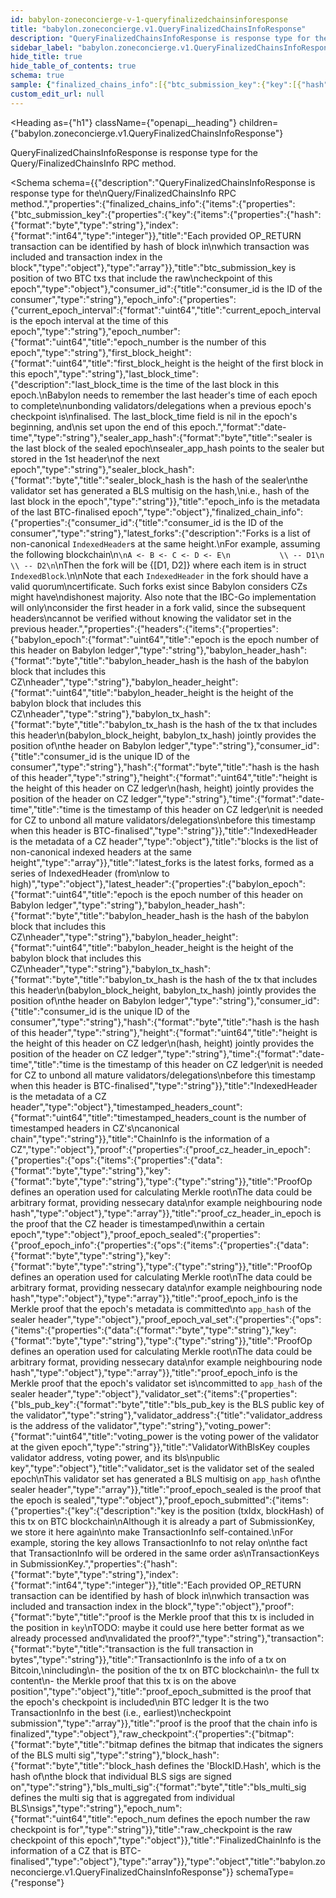 ```yaml
---
id: babylon-zoneconcierge-v-1-queryfinalizedchainsinforesponse
title: "babylon.zoneconcierge.v1.QueryFinalizedChainsInfoResponse"
description: "QueryFinalizedChainsInfoResponse is response type for the"
sidebar_label: "babylon.zoneconcierge.v1.QueryFinalizedChainsInfoResponse"
hide_title: true
hide_table_of_contents: true
schema: true
sample: {"finalized_chains_info":[{"btc_submission_key":{"key":[{"hash":"string","index":0}]},"consumer_id":"string","epoch_info":{"current_epoch_interval":"string","epoch_number":"string","first_block_height":"string","last_block_time":"2024-07-29T15:51:28.071Z","sealer_app_hash":"string","sealer_block_hash":"string"},"finalized_chain_info":{"consumer_id":"string","latest_forks":{"headers":[{"babylon_epoch":"string","babylon_header_hash":"string","babylon_header_height":"string","babylon_tx_hash":"string","consumer_id":"string","hash":"string","height":"string","time":"2024-07-29T15:51:28.071Z"}]},"latest_header":{"babylon_epoch":"string","babylon_header_hash":"string","babylon_header_height":"string","babylon_tx_hash":"string","consumer_id":"string","hash":"string","height":"string","time":"2024-07-29T15:51:28.071Z"},"timestamped_headers_count":"string"},"proof":{"proof_cz_header_in_epoch":{"ops":[{"data":"string","key":"string","type":"string"}]},"proof_epoch_sealed":{"proof_epoch_info":{"ops":[{"data":"string","key":"string","type":"string"}]},"proof_epoch_val_set":{"ops":[{"data":"string","key":"string","type":"string"}]},"validator_set":[{"bls_pub_key":"string","validator_address":"string","voting_power":"string"}]},"proof_epoch_submitted":[{"key":{"hash":"string","index":0},"proof":"string","transaction":"string"}]},"raw_checkpoint":{"bitmap":"string","block_hash":"string","bls_multi_sig":"string","epoch_num":"string"}}]}
custom_edit_url: null
---
```



<Heading
  as={"h1"}
  className={"openapi__heading"}
  children={"babylon.zoneconcierge.v1.QueryFinalizedChainsInfoResponse"}
>
</Heading>



QueryFinalizedChainsInfoResponse is response type for the
Query/FinalizedChainsInfo RPC method.

<Schema
  schema={{"description":"QueryFinalizedChainsInfoResponse is response type for the\nQuery/FinalizedChainsInfo RPC method.","properties":{"finalized_chains_info":{"items":{"properties":{"btc_submission_key":{"properties":{"key":{"items":{"properties":{"hash":{"format":"byte","type":"string"},"index":{"format":"int64","type":"integer"}},"title":"Each provided OP_RETURN transaction can be identified by hash of block in\nwhich transaction was included and transaction index in the block","type":"object"},"type":"array"}},"title":"btc_submission_key is position of two BTC txs that include the raw\ncheckpoint of this epoch","type":"object"},"consumer_id":{"title":"consumer_id is the ID of the consumer","type":"string"},"epoch_info":{"properties":{"current_epoch_interval":{"format":"uint64","title":"current_epoch_interval is the epoch interval at the time of this epoch","type":"string"},"epoch_number":{"format":"uint64","title":"epoch_number is the number of this epoch","type":"string"},"first_block_height":{"format":"uint64","title":"first_block_height is the height of the first block in this epoch","type":"string"},"last_block_time":{"description":"last_block_time is the time of the last block in this epoch.\nBabylon needs to remember the last header's time of each epoch to complete\nunbonding validators/delegations when a previous epoch's checkpoint is\nfinalised. The last_block_time field is nil in the epoch's beginning, and\nis set upon the end of this epoch.","format":"date-time","type":"string"},"sealer_app_hash":{"format":"byte","title":"sealer is the last block of the sealed epoch\nsealer_app_hash points to the sealer but stored in the 1st header\nof the next epoch","type":"string"},"sealer_block_hash":{"format":"byte","title":"sealer_block_hash is the hash of the sealer\nthe validator set has generated a BLS multisig on the hash,\ni.e., hash of the last block in the epoch","type":"string"}},"title":"epoch_info is the metadata of the last BTC-finalised epoch","type":"object"},"finalized_chain_info":{"properties":{"consumer_id":{"title":"consumer_id is the ID of the consumer","type":"string"},"latest_forks":{"description":"Forks is a list of non-canonical `IndexedHeader`s at the same height.\nFor example, assuming the following blockchain\n```\nA <- B <- C <- D <- E\n           \\ -- D1\n           \\ -- D2\n```\nThen the fork will be {[D1, D2]} where each item is in struct `IndexedBlock`.\n\nNote that each `IndexedHeader` in the fork should have a valid quorum\ncertificate. Such forks exist since Babylon considers CZs might have\ndishonest majority. Also note that the IBC-Go implementation will only\nconsider the first header in a fork valid, since the subsequent headers\ncannot be verified without knowing the validator set in the previous header.","properties":{"headers":{"items":{"properties":{"babylon_epoch":{"format":"uint64","title":"epoch is the epoch number of this header on Babylon ledger","type":"string"},"babylon_header_hash":{"format":"byte","title":"babylon_header_hash is the hash of the babylon block that includes this CZ\nheader","type":"string"},"babylon_header_height":{"format":"uint64","title":"babylon_header_height is the height of the babylon block that includes this CZ\nheader","type":"string"},"babylon_tx_hash":{"format":"byte","title":"babylon_tx_hash is the hash of the tx that includes this header\n(babylon_block_height, babylon_tx_hash) jointly provides the position of\nthe header on Babylon ledger","type":"string"},"consumer_id":{"title":"consumer_id is the unique ID of the consumer","type":"string"},"hash":{"format":"byte","title":"hash is the hash of this header","type":"string"},"height":{"format":"uint64","title":"height is the height of this header on CZ ledger\n(hash, height) jointly provides the position of the header on CZ ledger","type":"string"},"time":{"format":"date-time","title":"time is the timestamp of this header on CZ ledger\nit is needed for CZ to unbond all mature validators/delegations\nbefore this timestamp when this header is BTC-finalised","type":"string"}},"title":"IndexedHeader is the metadata of a CZ header","type":"object"},"title":"blocks is the list of non-canonical indexed headers at the same height","type":"array"}},"title":"latest_forks is the latest forks, formed as a series of IndexedHeader (from\nlow to high)","type":"object"},"latest_header":{"properties":{"babylon_epoch":{"format":"uint64","title":"epoch is the epoch number of this header on Babylon ledger","type":"string"},"babylon_header_hash":{"format":"byte","title":"babylon_header_hash is the hash of the babylon block that includes this CZ\nheader","type":"string"},"babylon_header_height":{"format":"uint64","title":"babylon_header_height is the height of the babylon block that includes this CZ\nheader","type":"string"},"babylon_tx_hash":{"format":"byte","title":"babylon_tx_hash is the hash of the tx that includes this header\n(babylon_block_height, babylon_tx_hash) jointly provides the position of\nthe header on Babylon ledger","type":"string"},"consumer_id":{"title":"consumer_id is the unique ID of the consumer","type":"string"},"hash":{"format":"byte","title":"hash is the hash of this header","type":"string"},"height":{"format":"uint64","title":"height is the height of this header on CZ ledger\n(hash, height) jointly provides the position of the header on CZ ledger","type":"string"},"time":{"format":"date-time","title":"time is the timestamp of this header on CZ ledger\nit is needed for CZ to unbond all mature validators/delegations\nbefore this timestamp when this header is BTC-finalised","type":"string"}},"title":"IndexedHeader is the metadata of a CZ header","type":"object"},"timestamped_headers_count":{"format":"uint64","title":"timestamped_headers_count is the number of timestamped headers in CZ's\ncanonical chain","type":"string"}},"title":"ChainInfo is the information of a CZ","type":"object"},"proof":{"properties":{"proof_cz_header_in_epoch":{"properties":{"ops":{"items":{"properties":{"data":{"format":"byte","type":"string"},"key":{"format":"byte","type":"string"},"type":{"type":"string"}},"title":"ProofOp defines an operation used for calculating Merkle root\nThe data could be arbitrary format, providing nessecary data\nfor example neighbouring node hash","type":"object"},"type":"array"}},"title":"proof_cz_header_in_epoch is the proof that the CZ header is timestamped\nwithin a certain epoch","type":"object"},"proof_epoch_sealed":{"properties":{"proof_epoch_info":{"properties":{"ops":{"items":{"properties":{"data":{"format":"byte","type":"string"},"key":{"format":"byte","type":"string"},"type":{"type":"string"}},"title":"ProofOp defines an operation used for calculating Merkle root\nThe data could be arbitrary format, providing nessecary data\nfor example neighbouring node hash","type":"object"},"type":"array"}},"title":"proof_epoch_info is the Merkle proof that the epoch's metadata is committed\nto `app_hash` of the sealer header","type":"object"},"proof_epoch_val_set":{"properties":{"ops":{"items":{"properties":{"data":{"format":"byte","type":"string"},"key":{"format":"byte","type":"string"},"type":{"type":"string"}},"title":"ProofOp defines an operation used for calculating Merkle root\nThe data could be arbitrary format, providing nessecary data\nfor example neighbouring node hash","type":"object"},"type":"array"}},"title":"proof_epoch_info is the Merkle proof that the epoch's validator set is\ncommitted to `app_hash` of the sealer header","type":"object"},"validator_set":{"items":{"properties":{"bls_pub_key":{"format":"byte","title":"bls_pub_key is the BLS public key of the validator","type":"string"},"validator_address":{"title":"validator_address is the address of the validator","type":"string"},"voting_power":{"format":"uint64","title":"voting_power is the voting power of the validator at the given epoch","type":"string"}},"title":"ValidatorWithBlsKey couples validator address, voting power, and its bls\npublic key","type":"object"},"title":"validator_set is the validator set of the sealed epoch\nThis validator set has generated a BLS multisig on `app_hash` of\nthe sealer header","type":"array"}},"title":"proof_epoch_sealed is the proof that the epoch is sealed","type":"object"},"proof_epoch_submitted":{"items":{"properties":{"key":{"description":"key is the position (txIdx, blockHash) of this tx on BTC blockchain\nAlthough it is already a part of SubmissionKey, we store it here again\nto make TransactionInfo self-contained.\nFor example, storing the key allows TransactionInfo to not relay on\nthe fact that TransactionInfo will be ordered in the same order as\nTransactionKeys in SubmissionKey.","properties":{"hash":{"format":"byte","type":"string"},"index":{"format":"int64","type":"integer"}},"title":"Each provided OP_RETURN transaction can be identified by hash of block in\nwhich transaction was included and transaction index in the block","type":"object"},"proof":{"format":"byte","title":"proof is the Merkle proof that this tx is included in the position in `key`\nTODO: maybe it could use here better format as we already processed and\nvalidated the proof?","type":"string"},"transaction":{"format":"byte","title":"transaction is the full transaction in bytes","type":"string"}},"title":"TransactionInfo is the info of a tx on Bitcoin,\nincluding\n- the position of the tx on BTC blockchain\n- the full tx content\n- the Merkle proof that this tx is on the above position","type":"object"},"title":"proof_epoch_submitted is the proof that the epoch's checkpoint is included\nin BTC ledger It is the two TransactionInfo in the best (i.e., earliest)\ncheckpoint submission","type":"array"}},"title":"proof is the proof that the chain info is finalized","type":"object"},"raw_checkpoint":{"properties":{"bitmap":{"format":"byte","title":"bitmap defines the bitmap that indicates the signers of the BLS multi sig","type":"string"},"block_hash":{"format":"byte","title":"block_hash defines the 'BlockID.Hash', which is the hash of\nthe block that individual BLS sigs are signed on","type":"string"},"bls_multi_sig":{"format":"byte","title":"bls_multi_sig defines the multi sig that is aggregated from individual BLS\nsigs","type":"string"},"epoch_num":{"format":"uint64","title":"epoch_num defines the epoch number the raw checkpoint is for","type":"string"}},"title":"raw_checkpoint is the raw checkpoint of this epoch","type":"object"}},"title":"FinalizedChainInfo is the information of a CZ that is BTC-finalised","type":"object"},"type":"array"}},"type":"object","title":"babylon.zoneconcierge.v1.QueryFinalizedChainsInfoResponse"}}
  schemaType={"response"}
>
  
</Schema>
            